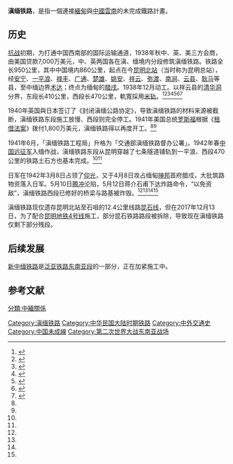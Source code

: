 '''滇缅铁路'''，是指一個連接[[緬甸|緬甸]]與[[中國|中國]][[雲南|雲南]]的未完成鐵路計畫。

== 历史 ==
[[抗战|抗战]]初期，为打通中国西南部的国际运输通道，1938年秋中、英、美三方会商，由美国贷款7,000万美元，中、英两国各在滇、缅境内分段修筑滇缅铁路。铁路全长950公里，其中中国境内860公里，起点在今[[昆明北站|昆明北站]]（当时称为昆明总站），经[[安宁市|安宁]]、[[一平浪|一平浪]]、[[禄丰|禄丰]]、[[广通镇|广通]]、[[楚雄市|楚雄]]、[[姚安|姚安]]、[[祥云|祥云]]、[[弥渡|弥渡]]、[[南涧|南涧]]、[[云县|云县]]、[[耿马|耿马]]等县，至中缅边界[[术达|术达]]；终点为缅甸的[[腊戌|腊戌]]。1938年12月动工。以祥云县的[[清华洞|清华洞]]分界，东段长410公里，西段长470公里，軌寬採用[[米轨|米轨]]。<ref name="ytz">{{Cite journal|title=ECONOMIC DEVELOPMENT ALONG THE YUNNAN-BURMA RAILWAY|author=[[张荫棠|Yin-Tang Chang]]|url=https://www.jstor.org/stable/pdf/40562171.pdf?seq=1#page_scan_tab_contents|journal=Geography|issue=1|doi=|others=|year=1942|volume=27|page=1-8|pmid=|access-date=2019-09-22|archive-date=2020-07-07|archive-url=https://web.archive.org/web/20200707184518/https://www.jstor.org/stable/pdf/40562171.pdf?seq=1#page_scan_tab_contents|dead-url=no}}</ref><ref>{{Cite journal|title=Antecedents of the Burma Road: British Plans for a Burma-China Railway in the Nineteenth Century|author=Ralph C. Croizier, Ralph Crozier|url=https://www.jstor.org/stable/20067386?seq=1#page_scan_tab_contents|journal=Journal of Southeast Asian History|issue=2|doi=|others=|year=1962-09|volume=3|page=1-18|pmid=|access-date=2019-09-22|archive-date=2021-03-09|archive-url=https://web.archive.org/web/20210309021617/https://www.jstor.org/stable/20067386?seq=1#page_scan_tab_contents|dead-url=no}}</ref><ref name="tdz">{{Cite book|title=云南省志 卷三十四 铁道志|last=云南省地方志编纂委员会|first=|publisher=云南人民出版社|year=1994-04|isbn=7-222-01548-5|location=|pages=|url=http://lcd.ccnu.edu.cn/#/DiFangZhiNeiRong1?id=10423&isroll=2&vid=126198|accessdate=2019-04-20|format=PDF|archive-url=https://web.archive.org/web/20190420025159/http://lcd.ccnu.edu.cn/#/DiFangZhiNeiRong1?id=10423&isroll=2&vid=126198|archive-date=2019-04-20|dead-url=yes}}</ref><ref>{{Cite web|title=滇缅铁路|url=http://tv.cntv.cn/videoset/C15949|accessdate=2019-09-21|author=|date=2011-02-13|format=|publisher=[[CCTV-10|CCTV-10]]|language=|archive-date=2020-09-18|archive-url=https://web.archive.org/web/20200918112908/http://tv.cntv.cn/videoset/C15949|dead-url=no}}</ref><ref name="jzls">{{Cite web|title=见证历史——临沧永德南汀河滇缅铁路忙蚌大桥旧址|url=http://yn.chinadaily.com.cn/a/201905/16/WS5cde0a42a310e7f8b157d2b0.html|accessdate=2019-09-21|author=|date=2019-05-16|format=|publisher=[[中国日报|中国日报]]|language=|archive-date=2021-03-09|archive-url=https://web.archive.org/web/20210309021619/http://yn.chinadaily.com.cn/a/201905/16/WS5cde0a42a310e7f8b157d2b0.html|dead-url=no}}</ref><ref>{{Cite web|title=修筑滇缅铁路始末|url=http://www.baoshan.cn/2018/0522/18485.shtml|accessdate=2019-09-21|author=|date=2018-05-22|format=|publisher=[[保山市|保山市]]新闻网|language=|archive-date=2020-11-14|archive-url=https://web.archive.org/web/20201114072126/http://www.baoshan.cn/2018/0522/18485.shtml|dead-url=no}}</ref><ref name="yzy">{{Cite web|title=滇缅铁路遗址园落成|url=http://www.chinanews.com/cul/2014/01-21/5760650.shtml|accessdate=2020-07-22|author=|date=2014-01-21|format=|publisher=[[人民日报|人民日报]]|language=|archive-date=2021-03-09|archive-url=https://web.archive.org/web/20210309021716/http://www.chinanews.com/cul/2014/01-21/5760650.shtml|dead-url=no}}</ref>

1940年英国與日本签订了《封闭滇缅公路协定》，导致滇缅铁路的材料来源被截断，滇缅铁路东段施工放慢、西段则完全停工。1941年美国总统[[富蘭克林·德拉諾·羅斯福|罗斯福]]根据《[[租借法案|租借法案]]》拨付1,800万美元，滇缅铁路得以再度开工。<ref name="ytz"/><ref name="tdz"/>

1941年6月，「滇缅铁路工程局」升格为「交通部滇缅铁路督办公署」。1942年春[[中国远征军|中国远征军]]入缅作战，滇缅铁路东段从昆明穿越了七条隧道铺轨到一平浪、西段470公里的铁路土石方也基本完成。<ref name="ytz"/><ref name="tdz"/>

日军在1942年3月8日占领了[[仰光|仰光]]，又于4月8日攻占缅甸[[掸邦|掸邦]]首府腊戍，大批筑路物资落入日军。5月10日[[腾冲|腾冲]]沦陷，5月12日蒋介石甫下达炸路命令，“以免资敌”，滇缅铁路西段已修好的桥梁与路基被炸毁。<ref name="ytz"/><ref name="tdz"/><ref name="yzy"/><ref name="jzls"/>

滇缅铁路现仅遗存昆明北站至石咀的12.4公里线路[[昆石铁路|昆石线]]，但在2017年12月13日，为了配合[[昆明地铁4号线|昆明地铁4号线]]施工，部分昆石铁路路段被拆除，导致现在滇缅铁路仅剩下部分残段。

== 后续发展 ==
[[中缅铁路|新中缅铁路]]是[[泛亞鐵路_(東南亞)|泛亚铁路东南亚段]]的一部分，正在加紧施工中。

== 参考文献 ==
{{reflist|2}}
[[Category:滇缅铁路|Category:滇缅铁路]]
[[Category:中华民国大陆时期铁路|Category:中华民国大陆时期铁路]]
[[Category:中外交通史|Category:中外交通史]]
[[分類:中緬關係|分類:中緬關係]]
[[Category:中国未成線|Category:中国未成線]]
[[Category:第二次世界大战东南亚战场|Category:第二次世界大战东南亚战场]]